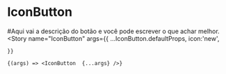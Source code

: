 
<Meta title="Components/Buttons" component={IconButton}/>

# IconButton

#Aqui vai a descrição do botão e você pode escrever o que achar melhor.
<Canvas>
  <Story
    name="IconButton"
    args={{ 
        ...IconButton.defaultProps,
        icon:'new',
        
    }}
  >
    {(args) => <IconButton  {...args} />}
  </Story>
</Canvas>

<ArgsTable of={IconButton} />





